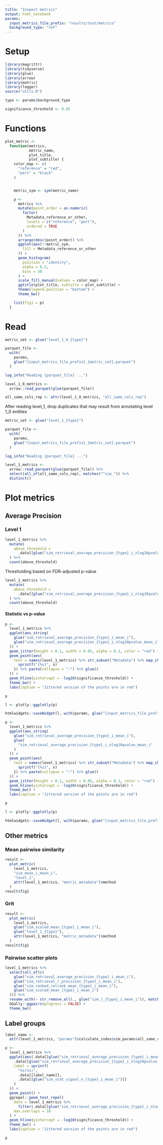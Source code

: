 ```yaml
---
title: "Inspect metrics"
output: html_notebook
params:
  input_metrics_file_prefix: "results/test/metrics"
  background_type: "ref"
---
```


# Setup

```r
library(magrittr)
library(tidyverse)
library(glue)
library(arrow)
library(matric)
library(logger)
source("utils.R")
```

```r
type <- params$background_type
```

```r
significance_threshold <- 0.05
```

# Functions

```r
plot_metric <-
  function(metrics,
           metric_name,
           plot_title,
           plot_subtitle) {
    color_map <- c(
      "reference" = "red",
      "pert" = "black"
    )


    metric_sym <- sym(metric_name)

    p <-
      metrics %>%
      mutate(point_order = as.numeric(
        factor(
          Metadata_reference_or_other,
          levels = c("reference", "pert"),
          ordered = TRUE
        )
      )) %>%
      arrange(desc(point_order)) %>%
      ggplot(aes(!!metric_sym,
        fill = Metadata_reference_or_other
      )) +
      geom_histogram(
        position = "identity",
        alpha = 0.5,
        bins = 50
      ) +
      scale_fill_manual(values = color_map) +
      ggtitle(plot_title, subtitle = plot_subtitle) +
      theme(legend.position = "bottom") +
      theme_bw()

    list(fig1 = p)
  }
```

# Read

```r
metric_set <- glue("level_1_0_{type}")

parquet_file <-
  with(
    params,
    glue("{input_metrics_file_prefix}_{metric_set}.parquet")
  )

log_info("Reading {parquet_file} ...")

level_1_0_metrics <-
  arrow::read_parquet(glue(parquet_file))

all_same_cols_rep <- attr(level_1_0_metrics, "all_same_cols_rep")
```

After reading level_1, drop duplicates that may result from annotating level 1_0 entities

```r
metric_set <- glue("level_1_{type}")

parquet_file <-
  with(
    params,
    glue("{input_metrics_file_prefix}_{metric_set}.parquet")
  )

log_info("Reading {parquet_file} ...")

level_1_metrics <-
  arrow::read_parquet(glue(parquet_file)) %>%
  select(all_of(all_same_cols_rep), matches("^sim_")) %>%
  distinct()
```

# Plot metrics

## Average Precision

### Level 1

```r
level_1_metrics %>%
  mutate(
    above_threshold =
      .data[[glue("sim_retrieval_average_precision_{type}_i_nlog10pvalue_mean_i")]] > -log10(significance_threshold)
  ) %>%
  count(above_threshold)
```

Thresholding based on FDR-adjusted p-value

```r
level_1_metrics %>%
  mutate(
    above_threshold =
      .data[[glue("sim_retrieval_average_precision_{type}_i_nlog10qvalue_mean_i")]] > -log10(significance_threshold)
  ) %>%
  count(above_threshold)
```

#### Statistic vs p-value

```r
p <-
  level_1_metrics %>%
  ggplot(aes_string(
    glue("sim_retrieval_average_precision_{type}_i_mean_i"),
    glue("sim_retrieval_average_precision_{type}_i_nlog10pvalue_mean_i")
  )) +
  geom_jitter(height = 0.1, width = 0.05, alpha = 0.1, color = "red") +
  geom_point(aes(
    text = names(level_1_metrics) %>% str_subset("Metadata") %>% map_chr(function(x) {
      sprintf("{%s}", x)
    }) %>% paste(collapse = ":") %>% glue()
  )) +
  geom_hline(yintercept = -log10(significance_threshold)) +
  theme_bw() +
  labs(caption = "Jittered version of the points are in red")

p
```

```r
l <- plotly::ggplotly(p)

htmlwidgets::saveWidget(l, with(params, glue("{input_metrics_file_prefix}_plot_level_1_pvalue.html")))
```

```r
p <-
  level_1_metrics %>%
  ggplot(aes_string(
    glue("sim_retrieval_average_precision_{type}_i_mean_i"),
    glue(
      "sim_retrieval_average_precision_{type}_i_nlog10qvalue_mean_i"
    )
  )) +
  geom_point(aes(
    text = names(level_1_metrics) %>% str_subset("Metadata") %>% map_chr(function(x) {
      sprintf("{%s}", x)
    }) %>% paste(collapse = ":") %>% glue()
  )) +
  geom_jitter(height = 0.1, width = 0.05, alpha = 0.1, color = "red") +
  geom_hline(yintercept = -log10(significance_threshold)) +
  theme_bw() +
  labs(caption = "Jittered version of the points are in red")

p
```

```r
l <- plotly::ggplotly(p)

htmlwidgets::saveWidget(l, with(params, glue("{input_metrics_file_prefix}_plot_level_1_qvalue.html")))
```

## Other metrics

### Mean pairwise similarity

```r
result <-
  plot_metric(
    level_1_metrics,
    "sim_mean_i_mean_i",
    "level_1",
    attr(level_1_metrics, "metric_metadata")$method
  )
result$fig1
```

### Grit

```r
result <-
  plot_metric(
    level_1_metrics,
    glue("sim_scaled_mean_{type}_i_mean_i"),
    glue("level_1_{type}"),
    attr(level_1_metrics, "metric_metadata")$method
  )
result$fig1
```

### Pairwise scatter plots

```r
level_1_metrics %>%
  select(all_of(c(
    glue("sim_retrieval_average_precision_{type}_i_mean_i"),
    glue("sim_retrieval_r_precision_{type}_i_mean_i"),
    glue("sim_ranked_relrank_mean_{type}_i_mean_i"),
    glue("sim_scaled_mean_{type}_i_mean_i")
  ))) %>%
  rename_with(~ str_remove_all(., glue("sim_|_{type}_i_mean_i")), matches("sim_")) %>%
  GGally::ggpairs(progress = FALSE) +
  theme_bw()
```

## Label groups

```r
label_name <-
  attr(level_1_metrics, "params")$calculate_index$sim_params$all_same_cols_rep[1]

p <-
  level_1_metrics %>%
  ggplot(aes(.data[[glue("sim_retrieval_average_precision_{type}_i_mean_i")]],
    .data[[glue("sim_retrieval_average_precision_{type}_i_nlog10pvalue_mean_i")]],
    label = sprintf(
      "%s(%s)",
      .data[[label_name]],
      .data[[glue("sim_stat_signal_n_{type}_i_mean_i")]]
    )
  )) +
  geom_point() +
  ggrepel::geom_text_repel(
    data = level_1_metrics %>%
      filter(.data[[glue("sim_retrieval_average_precision_{type}_i_nlog10pvalue_mean_i")]] > -log10(significance_threshold)),
    max.overlaps = 10
  ) +
  geom_hline(yintercept = -log10(significance_threshold)) +
  theme_bw() +
  labs(caption = "Jittered version of the points are in red")

p
```
